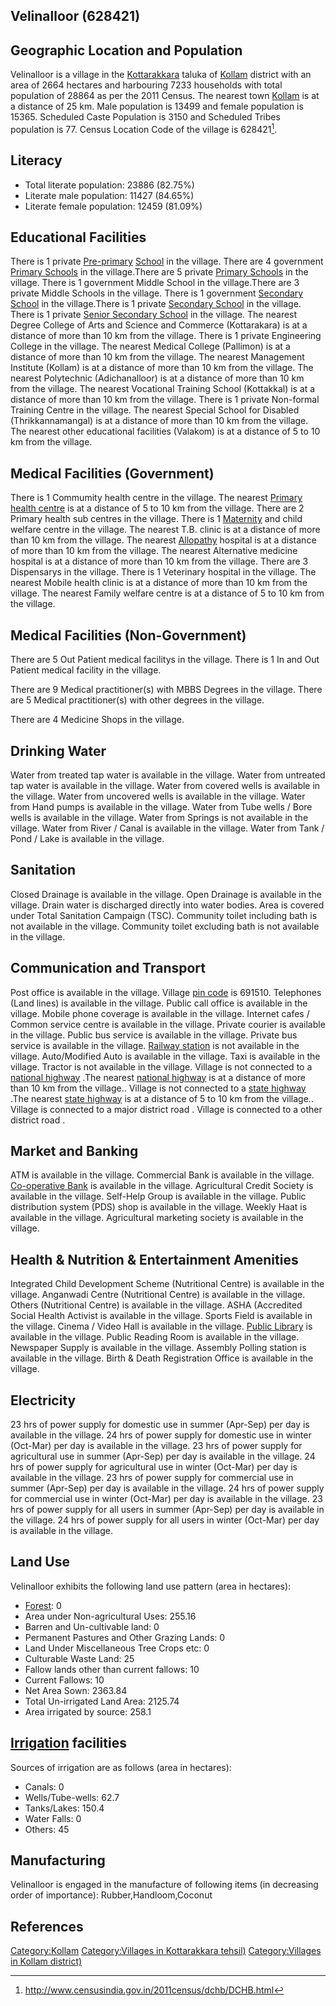 {{Infobox settlement
| name=Velinalloor
| native_name=
| native_name_lang=
| other_name=
| nickname=
| settlement_type=Village
| image_skyline=
| image_alt=
| image_caption=
| pushpin_map=India Kerala
| pushpin_label_position=right
| pushpin_map_alt=
| pushpin_map_caption=Location in Kerala, India
| latd=
| latm=
| lats=
| latNS=
| longd=
| longm=
| longs=
| longEW=
| coordinates_display=inline,title
| subdivision_type=Country
| subdivision_name={{flag|India}}
| subdivision_type1=[[States and territories of India|State]]
| subdivision_name1=Kerala 
| subdivision_type2=[[List of districts of India|District]]
| subdivision_name2=Kollam
| subdivision_type3=Tahsil
| subdivision_name3=Kottarakkara
| website=
| established_title=<!-- Established -->
| established_date=
| founder=
| named_for=
| government_type=
| governing_body=
| unit_pref=Metric=
| area_footnotes=
| area_rank=
| area_total_km2=26.64
| elevation_footnotes=
| elevation_m=
| population_total=28864
| population_as_of=2011
| population_rank=
| population_density_km2=1083
| population_demonym=
| population_footnotes=
| demographics_type1=Languages
| demographics1_title1=Official
| demographics1_info1=[[Malayalam language|Malayalam]]
| timezone1=[[Indian Standard Time|IST]]
| utc_offset1==+5:30
| postal_code_type=[[Postal Index Number|PIN]]
| postal_code=691510
| area_code_type=Telephone code
| area_code=
| registration_plate=
| blank1_name_sec1=Nearest city
| blank1_info_sec1=[[Kollam]]
| blank2_name_sec1=[[Human sex ratio|Sex ratio]]
| blank2_info_sec1=1138 [[male|♂]]/[[female|♀]]
| blank3_name_sec1=Literacy
| blank3_info_sec1=82.75%
| blank1_name_sec2=[[2011 Census of India|2011 census]] code
| blank1_info_sec2=628421
| footnotes=
}}

== Velinalloor (628421) ==

== Geographic Location and Population ==

Velinalloor is a village in the [[Kottarakkara]] taluka of [[Kollam]] district with an area of 2664 hectares and harbouring 7233 households with total population of 28864 as per the 2011 Census. The nearest town [[Kollam]] is at a distance of 25 km. Male population is 13499 and female population is 15365. Scheduled Caste Population is 3150 and Scheduled Tribes population is 77. Census Location Code of the village is 628421<ref>http://www.censusindia.gov.in/2011census/dchb/DCHB.html</ref>.


== Literacy ==  
* Total literate population: 23886 (82.75%)
* Literate male population: 11427 (84.65%)
* Literate female population: 12459 (81.09%)


== Educational Facilities ==  
There is 1 private [[Pre-primary]] [[School]] in the village.
There are 4 government [[Primary School]]s in the village.There are 5 private [[Primary School]]s in the village.
There is 1 government Middle School in the village.There are 3 private Middle Schools in the village.
There is 1 government [[Secondary School]] in the village.There is 1 private [[Secondary School]] in the village.
There is 1 private [[Senior Secondary School]] in the village.
The nearest Degree College of Arts and Science and Commerce (Kottarakara) is at a distance of more than 10 km from the village.
There is 1 private Engineering College in the village.
The nearest Medical College (Pallimon) is at a distance of more than 10 km from the village.
The nearest Management Institute (Kollam) is at a distance of more than 10 km from the village.
The nearest Polytechnic (Adichanalloor) is at a distance of more than 10 km from the village.
The nearest Vocational Training School (Kottakkal) is at a distance of more than 10 km from the village.
There is 1 private Non-formal Training Centre in the village.
The nearest Special School for Disabled (Thrikkannamangal) is at a distance of more than 10 km from the village.
The nearest other educational facilities (Valakom) is at a distance of 5 to 10 km from the village.


== Medical Facilities (Government) ==
There is 1 Commumity health centre in the village.
The nearest [[Primary health centre]] is at a distance of 5 to 10 km from the village.
There are 2 Primary health sub centres in the village.
There is 1 [[Maternity]] and child welfare centre in the village.
The nearest T.B. clinic is at a distance of more than 10 km from the village.
The nearest [[Allopathy]] hospital is at a distance of more than 10 km from the village.
The nearest Alternative medicine hospital is at a distance of more than 10 km from the village.
There are 3 Dispensarys in the village.
There is 1 Veterinary hospital in the village.
The nearest Mobile health clinic is at a distance of more than 10 km from the village.
The nearest Family welfare centre is at a distance of 5 to 10 km from the village.


== Medical Facilities (Non-Government) ==
There are 5 Out Patient medical facilitys in the village.
There is 1 In and Out Patient medical facility in the village.

There are 9 Medical practitioner(s) with MBBS Degrees in the village.
There are 5 Medical practitioner(s) with other degrees in the village.


There are 4 Medicine Shops in the village.



== Drinking Water ==
Water from treated tap water is available in the village.
Water from untreated tap water is available in the village.
Water from covered wells is available in the village.
Water from uncovered wells is available in the village.
Water from Hand pumps is available in the village.
Water from Tube wells / Bore wells is available in the village.
Water from Springs is not available in the village.
Water from River / Canal is available in the village.
Water from Tank / Pond / Lake is available in the village.


== Sanitation ==
Closed Drainage is available in the village.
Open Drainage is available in the village.
Drain water is discharged directly into water bodies.
Area is covered under Total Sanitation Campaign (TSC).
Community toilet including bath is not available in the village.
Community toilet excluding bath is not available in the village.


== Communication and Transport ==
Post office is available in the village.
Village [[pin code]] is 691510.
Telephones (Land lines) is available in the village.
Public call office is available in the village.
Mobile phone coverage is available in the village.
Internet cafes / Common service centre is available in the village.
Private courier is available in the village.
Public bus service is available in the village.
Private bus service is available in the village.
[[Railway station]] is not available in the village.
Auto/Modified Auto is available in the village.
Taxi is available in the village.
Tractor is not available in the village.
Village is not connected to a [[national highway]] .The nearest [[national highway]] is at a distance of more than 10 km from the village..
Village is not connected to a [[state highway]] .The nearest [[state highway]] is at a distance of 5 to 10 km from the village..
Village is connected to a major district road    .
Village is connected to a other district road  .







== Market and Banking ==
ATM is available in the village.
Commercial Bank is available in the village.
[[Co-operative Bank]] is available in the village.
Agricultural Credit Society is available in the village.
Self-Help Group is available in the village.
Public distribution system (PDS) shop is available in the village.
Weekly Haat is available in the village.
Agricultural marketing society is available in the village.


== Health & Nutrition & Entertainment Amenities ==
Integrated Child Development Scheme (Nutritional Centre) is available in the village.
Anganwadi Centre (Nutritional Centre) is available in the village.
Others (Nutritional Centre) is available in the village.
ASHA (Accredited Social Health Activist is available in the village.
Sports Field is available in the village.
Cinema / Video Hall is available in the village.
[[Public Library]] is available in the village.
Public Reading Room is available in the village.
Newspaper Supply is available in the village.
Assembly Polling station is available in the village.
Birth & Death Registration Office is available in the village.


== Electricity ==
23 hrs of power supply for domestic use in summer (Apr-Sep) per day is available in the village.
24 hrs of power supply for domestic use in winter (Oct-Mar) per day is available in the village.
23 hrs of power supply for agricultural use in summer (Apr-Sep) per day is available in the village.
24 hrs of power supply for agricultural use in winter (Oct-Mar) per day is available in the village.
23 hrs of power supply for commercial use in summer (Apr-Sep) per day is available in the village.
24 hrs of power supply for commercial use in winter (Oct-Mar) per day is available in the village.
23 hrs of power supply for all users in summer (Apr-Sep) per day is available in the village.
24 hrs of power supply for all users in winter (Oct-Mar) per day is available in the village.


== Land Use ==
Velinalloor exhibits the following land use pattern (area in hectares):
* [[Forest]]: 0
* Area under Non-agricultural Uses: 255.16
* Barren and Un-cultivable land: 0
* Permanent Pastures and Other Grazing Lands: 0
* Land Under Miscellaneous Tree Crops etc: 0
* Culturable Waste Land: 25
* Fallow lands other than current fallows: 10
* Current Fallows: 10
* Net Area Sown: 2363.84
* Total Un-irrigated Land Area: 2125.74
* Area irrigated by source: 258.1


== [[Irrigation]] facilities ==
Sources of irrigation are as follows (area in hectares):
* Canals: 0
* Wells/Tube-wells: 62.7
* Tanks/Lakes: 150.4
* Water Falls: 0
* Others: 45


== Manufacturing ==
Velinalloor is engaged in the manufacture of following items (in decreasing order of importance): Rubber,Handloom,Coconut


[[Category:Kollam]]
[[Category:Villages in Kottarakkara tehsil)]]
[[Category:Villages in Kollam district)]]


== References ==
{{Reflist}}


